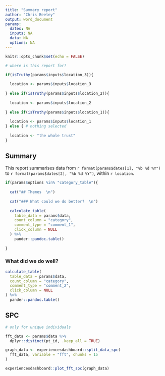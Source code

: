 ```yaml
---
title: "Summary report"
author: "Chris Beeley"
output: word_document
params:
  dates: NA
  inputs: NA
  data: NA
  options: NA
---
```


```r

knitr::opts_chunk$set(echo = FALSE)

# where is this report for?

if(isTruthy(params$inputs$location_3)){
  
  location <- params$inputs$location_3
  
} else if(isTruthy(params$inputs$location_2)){
  
  location <- params$inputs$location_2
  
} else if(isTruthy(params$inputs$location_1)){
  
  location <- params$inputs$location_1
} else { # nothing selected
  
  location <- "the whole trust"
}


```

## Summary

This report summarises data from `r format(params$dates[1], "%b %d %Y")` to `r format(params$dates[2], "%b %d %Y")`, within `r location`.

```r

if(params$options %in% "category_table"){
  
  cat("## Themes  \n")
  
  cat("### What could we do better?  \n")
  
  calculate_table(
    table_data = params$data, 
    count_column = "category",
    comment_type = "comment_1", 
    click_column = NULL
  ) %>% 
    pander::pandoc.table()
  
}

```

### What did we do well?

```r

calculate_table(
  table_data = params$data, 
  count_column = "category",
  comment_type = "comment_2", 
  click_column = NULL
) %>% 
  pander::pandoc.table()

```

## SPC

```r

# only for unique individuals

fft_data <- params$data %>% 
  dplyr::distinct(pt_id, .keep_all = TRUE)

graph_data <- experiencesdashboard::split_data_spc(
  fft_data, variable = "fft", chunks = 15
)

experiencesdashboard::plot_fft_spc(graph_data)

```

